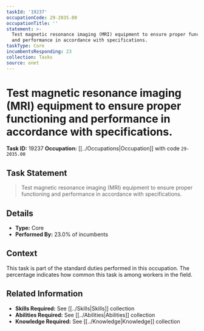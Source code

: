```yaml
---
taskId: '19237'
occupationCode: 29-2035.00
occupationTitle: ''
statement: >-
  Test magnetic resonance imaging (MRI) equipment to ensure proper functioning
  and performance in accordance with specifications.
taskType: Core
incumbentsResponding: 23
collection: Tasks
source: onet
---
```

# Test magnetic resonance imaging (MRI) equipment to ensure proper functioning and performance in accordance with specifications.

**Task ID:** 19237
**Occupation:** [[../Occupations|Occupation]] with code `29-2035.00`

## Task Statement

> Test magnetic resonance imaging (MRI) equipment to ensure proper functioning and performance in accordance with specifications.

## Details

- **Type:** Core
- **Performed By:** 23.0% of incumbents

## Context

This task is part of the standard duties performed in this occupation. The percentage indicates how common this task is among workers in the field.

## Related Information

- **Skills Required:** See [[../Skills|Skills]] collection
- **Abilities Required:** See [[../Abilities|Abilities]] collection
- **Knowledge Required:** See [[../Knowledge|Knowledge]] collection
